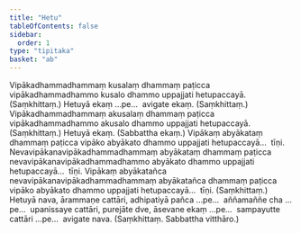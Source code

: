 ```yaml
---
title: "Hetu"
tableOfContents: false
sidebar:
  order: 1
type: "tipitaka"
basket: "ab"
---
```



<DynamicBreadcrumb />

<Division number="5">

<Paragraph number="310">
Vipākadhammadhammaṃ kusalaṃ dhammaṃ paṭicca vipākadhammadhammo kusalo dhammo uppajjati hetupaccayā. (Saṃkhittaṃ.)
</Paragraph>

<Paragraph number="311">
Hetuyā ekaṃ …pe…  avigate ekaṃ. (Saṃkhittaṃ.)
</Paragraph>

</Division>
<Division number="6">

<Paragraph number="312">
Vipākadhammadhammaṃ akusalaṃ dhammaṃ paṭicca vipākadhammadhammo akusalo dhammo uppajjati hetupaccayā. (Saṃkhittaṃ.)
</Paragraph>

<Paragraph number="313">
Hetuyā ekaṃ. (Sabbattha ekaṃ.)
</Paragraph>

</Division>
<Division number="7">

<Paragraph number="314">
Vipākaṃ abyākataṃ dhammaṃ paṭicca vipāko abyākato dhammo uppajjati hetupaccayā…  tīṇi.
</Paragraph>

<Paragraph number="315">
Nevavipākanavipākadhammadhammaṃ abyākataṃ dhammaṃ paṭicca nevavipākanavipākadhammadhammo abyākato dhammo uppajjati hetupaccayā…  tīṇi.
</Paragraph>

<Paragraph number="316">
Vipākaṃ abyākatañca nevavipākanavipākadhammadhammaṃ abyākatañca dhammaṃ paṭicca vipāko abyākato dhammo uppajjati hetupaccayā…  tīṇi. (Saṃkhittaṃ.)
</Paragraph>

<Paragraph number="317">
Hetuyā nava, ārammaṇe cattāri, adhipatiyā pañca …pe…  aññamaññe cha …pe…  upanissaye cattāri, purejāte dve, āsevane ekaṃ …pe…  sampayutte cattāri …pe…  avigate nava. (Saṃkhittaṃ. Sabbattha vitthāro.)
</Paragraph>
</Division>